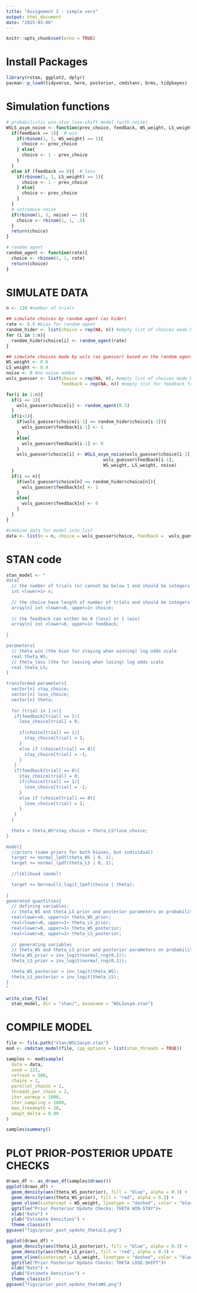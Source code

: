 ```yaml
---
title: "Assignment 2 - simple vers"
output: html_document
date: "2025-03-06"
---
```


```r
knitr::opts_chunk$set(echo = TRUE)
```

# Install Packages 

```r
library(rstan, ggplot2, dplyr)
pacman::p_load(tidyverse, here, posterior, cmdstanr, brms, tidybayes)
```

# Simulation functions 
```r
# probabilistic win-stay lose-shift model (with noise)
WSLS_asym_noise <- function(prev_choice, feedback, WS_weight, LS_weight, noise){
  if(feedback == 1){  # win
    if(rbinom(1, 1, WS_weight) == 1){
      choice <- prev_choice
    } else{
      choice <- 1 - prev_choice
    }
  }
  else if (feedback == 0){  # loss
    if(rbinom(1, 1, LS_weight) == 1){
      choice <- 1 - prev_choice
    } else{
      choice <- prev_choice
    }  
  }
  # introduce noise
  if(rbinom(1, 1, noise) == 1){
    choice <- rbinom(1, 1, .5)
  }
  return(choice)
}

# random agent 
random_agent <- function(rate){
  choice <- rbinom(1, 1, rate) 
  return(choice)
} 
```

# SIMULATE DATA 
```r
n <- 120 #number of trials 

## simulate choices by random agent (as hider)
rate <- 0.5 #bias for random agent 
random_hider <- list(choice = rep(NA, n)) #empty list of choices made by hider
for (i in 1:n){
  random_hider$choice[i] <- random_agent(rate)
}

## simulate choices made by wsls (as guesser) based on the random agent 
WS_weight <- 0.6
LS_weight <- 0.4
noise <- 0 #no noise added 
wsls_guesser <- list(choice = rep(NA, n), #empty list of choices made by guesser
                     feedback = rep(NA, n)) #empty list for feedback for guesser

for(i in 1:n){
  if(i == 1){
    wsls_guesser$choice[i] <- random_agent(0.5)
  }
  if(i>1){
    if(wsls_guesser$choice[i-1] == random_hider$choice[i-1]){
      wsls_guesser$feedback[i-1] <- 1
    }
    else{
      wsls_guesser$feedback[i-1] <- 0
    }
    wsls_guesser$choice[i] <- WSLS_asym_noise(wsls_guesser$choice[i-1], 
                                     wsls_guesser$feedback[i-1],
                                     WS_weight, LS_weight, noise)
  }
  if(i == n){
    if(wsls_guesser$choice[n] == random_hider$choice[n]){
      wsls_guesser$feedback[n] <- 1
    }
    else{
      wsls_guesser$feedback[n] <- 0
    }
  }
}

#combine data for model into list
data <- list(n = n, choice = wsls_guesser$choice, feedback =  wsls_guesser$feedback)
```


# STAN code 
```r
stan_model <- "
data{
  // the number of trials (n) cannot be below 1 and should be integers
  int <lower=1> n;
  
  // the choice have length of number of trials and should be integers either 0 and 1 
  array[n] int <lower=0, upper=1> choice;
  
  // the feedback can either be 0 (loss) or 1 (win)
  array[n] int <lower=0, upper=1> feedback;
  
}

parameters{
  // theta_win (the bias for staying when winning) log odds scale
  real theta_WS;
  // theta_loss (the for leaving when losing) log odds scale
  real theta_LS;
}

transformed parameters{
  vector[n] stay_choice; 
  vector[n] lose_choice;
  vector[n] theta;
  
  for (trial in 1:n){
   if(feedback[trial] == 1){
     lose_choice[trial] = 0;
     
     if(choice[trial] == 1){
       stay_choice[trial] = 1;
     }
     else if (choice[trial] == 0){
       stay_choice[trial] = -1;
     }
   }
   if(feedback[trial] == 0){
     stay_choice[trial] = 0;
     if(choice[trial] == 1){
       lose_choice[trial] = -1;
     }
     else if (choice[trial] == 0){
       lose_choice[trial] = 1;
     }
   }
  }
 
  theta = theta_WS*stay_choice + theta_LS*lose_choice;
}

model{
  //priors (same priors for both biases, but individual)
  target += normal_lpdf(theta_WS | 0, 1);
  target += normal_lpdf(theta_LS | 0, 1);
  
  //liklihood (model)

  target += bernoulli_logit_lpmf(choice | theta);
  
}
generated quantities{
  // defining variables: 
  // theta_WS and theta_LS prior and posterior parameters on probability scales
  real<lower=0, upper=1> theta_WS_prior;  
  real<lower=0, upper=1> theta_LS_prior;  
  real<lower=0, upper=1> theta_WS_posterior;  
  real<lower=0, upper=1> theta_LS_posterior;  
  
  // generating variables
  // theta_WS and theta_LS prior and posterior parameters on probability scales 
  theta_WS_prior = inv_logit(normal_rng(0,1)); 
  theta_LS_prior = inv_logit(normal_rng(0,1)); 

  theta_WS_posterior = inv_logit(theta_WS); 
  theta_LS_posterior = inv_logit(theta_LS); 
}
"

write_stan_file(
  stan_model, dir = "stan/", basename = "WSLSasym.stan")
```

# COMPILE MODEL 
```r
file <- file.path("stan/WSLSasym.stan")
mod <- cmdstan_model(file, cpp_options = list(stan_threads = TRUE))

samples <- mod$sample(
  data = data,
  seed = 123,
  refresh = 500,
  chains = 2,
  parallel_chains = 2,
  threads_per_chain = 2,
  iter_warmup = 1000,
  iter_sampling = 2000,
  max_treedepth = 20,
  adapt_delta = 0.99
)

samples$summary()
```

# PLOT PRIOR-POSTERIOR UPDATE CHECKS 
```r
draws_df <- as_draws_df(samples$draws())
ggplot(draws_df) +
  geom_density(aes(theta_WS_posterior), fill = "blue", alpha = 0.3) +
  geom_density(aes(theta_WS_prior), fill = "red", alpha = 0.3) +
  geom_vline(xintercept = WS_weight, linetype = "dashed", color = "black", size = 1) +
  ggtitle("Prior Posterior Update Checks: THETA WIN-STAY")+
  xlab("Rate") +
  ylab("Estimate Densities") +
  theme_classic()
ggsave("figs/prior_post_update_thetaLS.png")

ggplot(draws_df) +
  geom_density(aes(theta_LS_posterior), fill = "blue", alpha = 0.3) +
  geom_density(aes(theta_LS_prior), fill = "red", alpha = 0.3) +
  geom_vline(xintercept = LS_weight, linetype = "dashed", color = "black", size = 1) +
  ggtitle("Prior Posterior Update Checks: THETA LOSE-SHIFT")+
  xlab("Rate") +
  ylab("Estimate Densities") +
  theme_classic()
ggsave("figs/prior_post_update_thetaWS.png")
```



